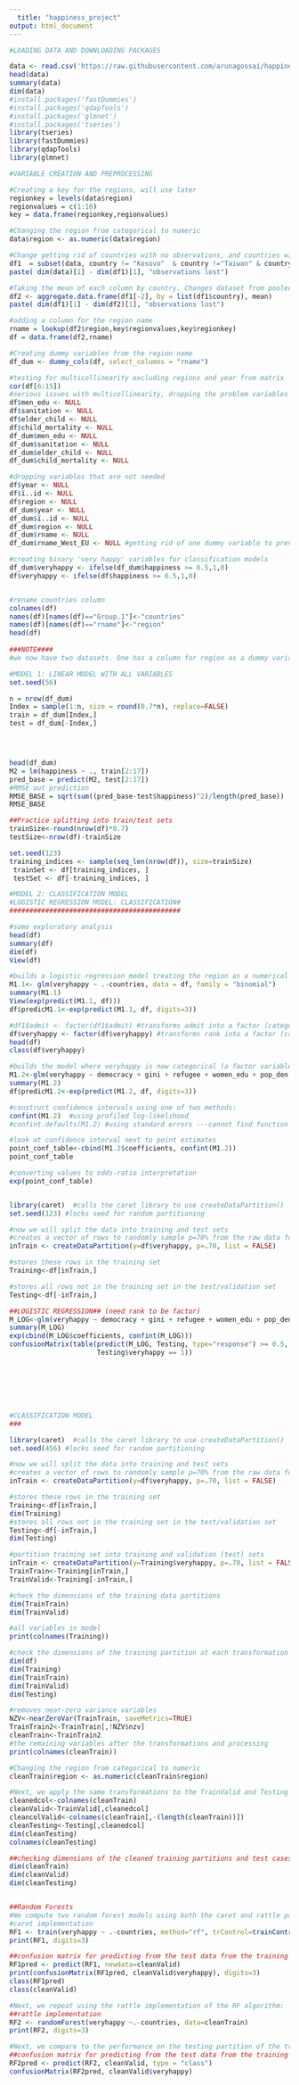 ---
  title: "happiness_project"
output: html_document
---
  
  
  
```{r happiness, echo=FALSE}
#LOADING DATA AND DOWNLOADING PACKAGES

data <- read.csv('https://raw.githubusercontent.com/arunagossai/happiness_project_R/master/happiness_data.csv', header = TRUE)
head(data)
summary(data)
dim(data)
#install.packages('fastDummies')
#install.packages('qdapTools')
#install.packages('glmnet')
#install.packages('tseries')
library(tseries)
library(fastDummies)
library(qdapTools)
library(glmnet)
```



```{r happiness, echo=FALSE}
#VARIABLE CREATION AND PREPROCESSING

#Creating a key for the regions, will use later
regionkey = levels(data$region)
regionvalues = c(1:10)
key = data.frame(regionkey,regionvalues)

#Changing the region from categorical to numeric
data$region <- as.numeric(data$region)

#Change getting rid of countries with no observations, and countries with no democracy value
df1  = subset(data, country != "Kosovo"  & country !="Taiwan" & country!="Sudan" & democracy!= 'NA')
paste( dim(data)[1] - dim(df1)[1], "observations lost")

#Taking the mean of each column by country. Changes dataset from pooled cross-sectional to cross-sectional 
df2 <- aggregate.data.frame(df1[-2], by = list(df1$country), mean)
paste( dim(df1)[1] - dim(df2)[1], "observations lost")

#adding a column for the region name
rname = lookup(df2$region,key$regionvalues,key$regionkey)
df = data.frame(df2,rname)

#Creating dummy variables from the region name
df_dum <- dummy_cols(df, select_columns = "rname")

#testing for multicollinearity excluding regions and year from matrix
cor(df[6:15])
#serious issues with multicollinearity, dropping the problem variables
df$men_edu <- NULL
df$sanitation <- NULL
df$elder_child <- NULL
df$child_mortality <- NULL
df_dum$men_edu <- NULL
df_dum$sanitation <- NULL
df_dum$elder_child <- NULL
df_dum$child_mortality <- NULL

#dropping variables that are not needed
df$year <- NULL
df$ï..id <- NULL
df$region <- NULL
df_dum$year <- NULL
df_dum$ï..id <- NULL
df_dum$region <- NULL
df_dum$rname <- NULL  
df_dum$rname_West_EU <- NULL #getting rid of one dummy variable to prevent multicollinearity

#creating binary 'very happy' variables for classification models
df_dum$veryhappy <- ifelse(df_dum$happiness >= 6.5,1,0)
df$veryhappy <- ifelse(df$happiness >= 6.5,1,0)


#rename countries column
colnames(df)
names(df)[names(df)=="Group.1"]<-"countries"
names(df)[names(df)=="rname"]<-"region"
head(df)
  
###NOTE####
#we now have two datasets. One has a column for region as a dummy variable, one does not. you can view them with the code below. Please remember that we have decided NOT to get rid of the  countries with outliers. Your two options are: replacing outliers with NAs or keeping them as is
```



```{r}
#MODEL 1: LINEAR MODEL WITH ALL VARIABLES
set.seed(56)

n = nrow(df_dum)
Index = sample(1:n, size = round(0.7*n), replace=FALSE)
train = df_dum[Index,]
test = df_dum[-Index,]  




head(df_dum)
M2 = lm(happiness ~ ., train[2:17])
pred_base = predict(M2, test[2:17])
#RMSE out prediction
RMSE_BASE = sqrt(sum((pred_base-test$happiness)^2)/length(pred_base))
RMSE_BASE
```



```{r}
##Practice splitting into train/test sets
trainSize<-round(nrow(df)*0.7)
testSize<-nrow(df)-trainSize

set.seed(123)
training_indices <- sample(seq_len(nrow(df)), size=trainSize)
 trainSet <- df[training_indices, ]
 testSet <- df[-training_indices, ]

```

```{r}
#MODEL 2: CLASSIFICATION MODEL
#LOGISTIC REGRESSION MODEL: CLASSIFICATION#
###########################################

#some exploratory analysis
head(df)
summary(df)
dim(df)
View(df)

#builds a logistic regression model treating the region as a numerical variable
M1.1<- glm(veryhappy ~ .-countries, data = df, family = "binomial")
summary(M1.1)
View(exp(predict(M1.1, df)))
df$predicM1.1<-exp(predict(M1.1, df, digits=3))

#df1$admit <- factor(df1$admit) #transforms admit into a factor (categorical) variable
df$veryhappy <- factor(df$veryhappy) #transforms rank into a factor (categorical) variable
head(df)
class(df$veryhappy)

#builds the model where veryhappy is now categorical (a factor variable)
M1.2<-glm(veryhappy ~ democracy + gini + refugee + women_edu + pop_den + labour, data = df, family = "binomial")
summary(M1.2)
df$predicM1.2<-exp(predict(M1.2, df, digits=3))

#construct confidence intervals using one of two methods:
confint(M1.2)  #using profiled log-likelihood
#confint.defaults(M1.2) #using standard errors ---cannot find function

#look at confidence interval next to point estimates
point_conf_table<-cbind(M1.2$coefficients, confint(M1.2))
point_conf_table

#converting values to odds-ratio interpretation
exp(point_conf_table)


library(caret)  #calls the caret library to use createDataPartition()
set.seed(123) #locks seed for random partitioning

#now we will split the data into training and test sets
#creates a vector of rows to randomly sample p=70% from the raw data for traning
inTrain <- createDataPartition(y=df$veryhappy, p=.70, list = FALSE) 

#stores these rows in the training set
Training<-df[inTrain,]  

#stores all rows not in the training set in the test/validation set
Testing<-df[-inTrain,]  

##LOGISTIC REGRESSION## (need rank to be factor)
M_LOG<-glm(veryhappy ~ democracy + gini + refugee + women_edu + pop_den + labour, data = Training, family = "binomial")
summary(M_LOG)
exp(cbind(M_LOG$coefficients, confint(M_LOG)))
confusionMatrix(table(predict(M_LOG, Testing, type="response") >= 0.5,
                      Testing$veryhappy == 1))








```

```{r}
#CLASSIFICATION MODEL
###

library(caret)  #calls the caret library to use createDataPartition()
set.seed(456) #locks seed for random partitioning

#now we will split the data into training and test sets
#creates a vector of rows to randomly sample p=70% from the raw data for traning
inTrain <- createDataPartition(y=df$veryhappy, p=.70, list = FALSE) 

#stores these rows in the training set
Training<-df[inTrain,]  
dim(Training)
#stores all rows not in the training set in the test/validation set
Testing<-df[-inTrain,]  
dim(Testing)

#partition training set into training and validation (test) sets
inTrain <- createDataPartition(y=Training$veryhappy, p=.70, list = FALSE)
TrainTrain<-Training[inTrain,]
TrainValid<-Training[-inTrain,]

#check the dimensions of the training data partitions
dim(TrainTrain)
dim(TrainValid)

#all variables in model
print(colnames(Training))

#check the dimensions of the training partition at each transformation
dim(df)
dim(Training)
dim(TrainTrain)
dim(TrainValid)
dim(Testing)

#removes near-zero variance variables
NZV<-nearZeroVar(TrainTrain, saveMetrics=TRUE)
TrainTrain2<-TrainTrain[,!NZV$nzv]
cleanTrain<-TrainTrain2
#the remaining variables after the transformations and processing
print(colnames(cleanTrain))

#Changing the region from categorical to numeric
cleanTrain$region <- as.numeric(cleanTrain$region)

#Next, we apply the same transformations to the TrainValid and Testing sets
cleanedcol<-colnames(cleanTrain)
cleanValid<-TrainValid[,cleanedcol]
cleancolValid<-colnames(cleanTrain[,-(length(cleanTrain))])
cleanTesting<-Testing[,cleanedcol]
dim(cleanTesting)
colnames(cleanTesting)

##checking dimensions of the cleaned training partitions and test cases
dim(cleanTrain)
dim(cleanValid)
dim(cleanTesting)


##Random Forests
#We compute two random forest models using both the caret and rattle package implementations and compare results on the cleanedTest set as well as on the 20 test set cases provided for the assignment to check for agreement in the predictions across package implementations - there are slight differences between caret and rattle implementations of the RF algorithm.  In the case of the caret implementation we include preprocessing (mean-variance normalization) and 3-fold cross validation.
#caret implementation
RF1 <- train(veryhappy ~ .-countries, method="rf", trControl=trainControl(method = "cv", number = 3), preProcess=c("center", "scale"), data=cleanTrain)
print(RF1, digits=3)

##confusion matrix for predicting from the test data from the training set partition
RF1pred <- predict(RF1, newdata=cleanValid)
print(confusionMatrix(RF1pred, cleanValid$veryhappy), digits=3) 
class(RF1pred)
class(cleanValid)

#Next, we repeat using the rattle implementation of the RF algorithm:
##rattle implementation
RF2 <- randomForest(veryhappy ~.-countries, data=cleanTrain)
print(RF2, digits=3)

#Next, we compare to the performance on the testing partition of the training data:
##confusion matrix for predicting from the test data from the training set partition
RF2pred <- predict(RF2, cleanValid, type = "class")
confusionMatrix(RF2pred, cleanValid$veryhappy) 

```
